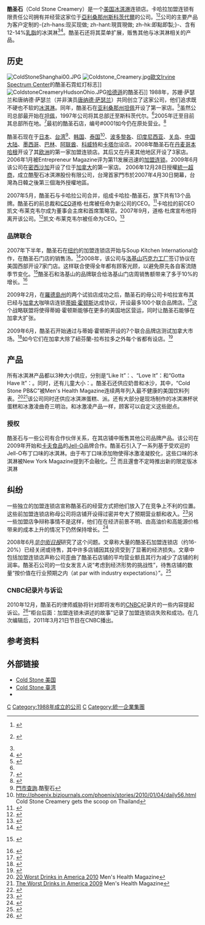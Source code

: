 {{Expand|time=2017-01-23}}
{{Infobox company
 |logo       = [[File:ColdstoneCreamery.png|File:ColdstoneCreamery.png]]
 |name       = 酷圣石
 |industry   = [[冰淇淋|冰淇淋]]
 |type       = 全资[[子公司|子公司]]
 |foundation = [[亞利桑那州|亞利桑那州]][[坦佩_(亞利桑那州)|坦佩]] (1988)
 |founder    = Susan Sutherland和Donald Sutherland
 |location   = {{USA}}[[亞利桑那州|亞利桑那州]][[斯科茨代爾_(亞利桑那州)|斯科茨代爾]]
 |locations  = 1221 (2009)
 |parent     = [[卡哈拉|卡哈拉]]
}}
'''酷圣石'''（Cold Stone Creamery）是一个[[美国|美国]][[冰淇淋|冰淇淋]]连锁店。卡哈拉加盟连锁有限责任公司拥有并经营这家位于[[亞利桑那州|亞利桑那州]][[斯科茨代爾_(亞利桑那州)|斯科茨代爾]]的公司。<ref>{{cite news |first=Mike |last=Duff |url=http://www.retailnet.com/story.cfm?ID=28403 |title=Target, Cold Stone Creamery sign in-store deal. |work=RetailNet.com |date=2006-05-06 |accessdate=2006-06-13 |deadurl=yes |archiveurl=https://web.archive.org/web/20070928072226/http://www.retailnet.com/story.cfm?ID=28403 |archivedate=2007-09-28 }}</ref><ref name="nrn-hortons">{{cite news |url=http://www.nrn.com/article.aspx?id=362960 |title=Cold Stone, 蒂姆·霍顿斯 expand co-branding |last=Ruggless |first=Ron |date=2009-02-06 |work=Nation's Restaurant News |accessdate=2009-10-26}} {{Dead link|date=October 2010|bot=H3llBot}}</ref>公司的主要产品为客户定制的-{zh-hans:现买现做; zh-hant:現買現做; zh-hk:即點即製;}-、含有12-14%[[乳脂|乳脂]]的冰淇淋<ref name="idch-history"/><ref name="nyt-slabs">{{cite news |url=http://query.nytimes.com/gst/fullpage.html?res=9C02E4DD143FF935A15753C1A9609C8B63 |title=Slabs Are Joining Scoops In Ice Cream Retailing |last=Murphy |first=Kate |date=2006-10-26 |work=New York Time |accessdate=2009-11-03}}</ref>。酷圣石还将其菜单扩展，贩售其他与冰淇淋相关的产品。

==历史==
[[File:ColdStoneShanghai00.JPG|thumb]]
[[Image:Coldstone_Creamery.jpg|thumb]][[歐文_(加利福尼亞州)|歐文]][[Irvine_Spectrum_Center|Irvine Spectrum Center]]的酷圣石霓虹灯标志]]
[[Image:ColdstoneCreameryHudsonOhio.JPG|thumb]][[哈德遜_(俄亥俄州)|哈德遜]]的酷圣石]]
1988年，苏姗·萨瑟兰和唐纳德·萨瑟兰（并非演员[[唐纳德·萨瑟兰|唐纳德·萨瑟兰]]）共同创立了这家公司，他们追求既不硬也不软的[[冰淇淋|冰淇淋]]。同年，酷圣石在[[亚利桑那州|亚利桑那州]][[坦佩_(亞利桑那州)|坦佩]]开设了第一家店。<ref name="idch-history">{{cite book|title=International Directory of Company Histories |editor=Pederson, Jay P. |publisher=St. James Press |date=2005-04-29 |volume=69 |isbn=1558625445|url=http://www.fundinguniverse.com/company-histories/Cold-Stone-Creamery-Company-History.html |location=Detroit, Michigan |accessdate=2009-10-30}}</ref>虽然公司总部最开始在[[坦佩_(亞利桑那州)|坦佩]]，1997年公司将其总部迁至斯科茨代尔。<ref name="idch-history"/>2005年迁至目前其总部所在地。<ref>{{cite web | url=http://www.coldstonecreamery.com/about/cold_stone_story.html | title=The Cold Stone Creamery Story | work=ColdStoneCreamery | accessdate=2007-09-12 | archiveurl=https://web.archive.org/web/20080521124805/http://www.coldstonecreamery.com/about/cold_stone_story.html | archivedate=2008-05-21 | deadurl=yes }}</ref>最初的酷圣石店，编号#0001如今仍在原处营业。<ref>{{cite web | url=http://www.coldstonecreamery.com/google/stores/store_locator.aspx?q=85283 | title=The Cold Stone Creamery Location finder | work=ColdStoneCreamery | accessdate=2009-04-14 | archive-url=https://web.archive.org/web/20110228141549/http://www.coldstonecreamery.com/google/stores/store_locator.aspx?q=85283 | archive-date=2011-02-28 | dead-url=yes }}</ref>

酷圣石现在于[[日本|日本]]、[[台湾|台湾]]<ref>[https://www.coldstone.com.tw/store/store.html 門市查詢].酷聖石</ref>、[[韩国|韩国]]、[[泰国|泰国]]<ref>http://phoenix.bizjournals.com/phoenix/stories/2010/01/04/daily56.html Cold Stone Creamery gets the scoop on Thailand</ref>、[[波多黎各|波多黎各]]、[[印度尼西亚|印度尼西亚]]、[[关岛|关岛]]、[[中国大陆|中国大陆]]、[[墨西哥|墨西哥]]、[[巴林|巴林]]、[[阿联酋|阿联酋]]、[[科威特|科威特]]和[[卡塔尔|卡塔尔]]设店。2008年酷圣石在[[丹麦|丹麦]][[哥本哈根|哥本哈根]]开设了其[[欧洲|欧洲]]的第一家加盟连锁店。其后又在丹麦其他地区开设了3家店。2006年1月被Entrepreneur Magazine评为第11发展迅速的[[加盟连锁|加盟连锁]]。2009年6月该公司在[[密西沙加|密西沙加]]开设了位于[[加拿大|加拿大]]的第一家店。
2006年12月28日授權[[統一超商|統一超商]]，成立酷聖石冰淇淋股份有限公司，台灣首家門市於2007年4月30日開幕，台灣為日韓之後第三個海外授權地區。

2007年5月，酷圣石与卡哈拉公司合并，组成卡哈拉-酷圣石，旗下共有13个品牌。酷圣石的前总裁和[[CEO|CEO]]道格·杜席被任命为新公司的CEO。<ref>{{cite web | url=http://www.coldstonecreamery.com/assets/pdf/news/Kahala_ColdStone_05_11_07.pdf | title=Kahala and Cold Stone Creamery merge creating new category of franchising company | date=May 11, 2007 | accessdate=2007-10-10 | deadurl=yes | archiveurl=https://web.archive.org/web/20071011074843/https://www.coldstonecreamery.com/assets/pdf/news/Kahala_ColdStone_05_11_07.pdf | archivedate=2007-10-11}}</ref>卡哈拉的前CEO凯文·布莱克韦尔成为董事会主席和首席策略官。2007年9月，道格·杜席宣布他将离开该公司。<ref>{{cite web | url=http://www.azcentral.com/arizonarepublic/local/articles/0915necoldstone0915.html | author=Ryan Randazzo | title=Kahala-Cold Stone CEO leaving job after 12 years | date=September 15, 2007 | work=The Arizona Republic | accessdate=2007-10-10}}</ref>凯文·布莱克韦尔被任命为CEO。<ref>{{cite web | url=http://www.qsrmagazine.com/articles/news/story.phtml?id=5736 | title=Kahala•Cold Stone Names New Chief Executive Officer | work=QSR Magazine | date=17 September 2007 | accessdate=2007-10-10 | archive-url=https://web.archive.org/web/20071010130103/http://www.qsrmagazine.com/articles/news/story.phtml?id=5736 | archive-date=2007-10-10 | dead-url=yes }}</ref>

=== 品牌联合 ===
2007年下半年，酷圣石在[[纽约|纽约]]的加盟连锁店开始与Soup Kitchen International合作，在酷圣石门店的销售汤。<ref>{{cite web |url=http://www.qsrmagazine.com/articles/news/story.phtml?id=5853 |title=SoupMan and Cold Stone Team Up |date=2007-11-19 |work=QSR Magazine |accessdate=2009-10-30 |archive-date=2012-09-07 |archive-url=https://archive.today/20120907073008/http://www.qsrmagazine.com/articles/news/story.phtml?id=5853 |dead-url=yes }}</ref>2008年，该公司与[[洛基山巧克力工厂|洛基山巧克力工厂]]签订协议在美国西部开设7家门店。这样联合使得全年都有顾客光顾，以避免原先各自客流随季节变化。<ref name="nrn-chocolate">{{cite web |url=http://www.nrn.com/article.aspx?id=360128 |title=Cold Stone Creamery, chocolatier to co-brand stores |date=2009-11-13 |work=Nation's Restaurant News |accessdate=2009-10-26}} {{Dead link|date=October 2010|bot=H3llBot}}</ref>酷圣石和洛基山的品牌联合给洛基山门店周销售额带来了多于10%的增长。<ref name="nyt-rmcf">{{cite press release |url=http://markets.on.nytimes.com/research/stocks/news/press_release.asp?docKey=600-200910060830PR_NEWS_USPR_____LA87610-4PODQ1S9U59KL6E3NOOLJFUPBP&provider=PR%20Newswire&docDate=October%206%2C%202009&press_symbol=243127&scp=10&sq=Cold%20STone%20Creamery&st=cse |title=Rocky Mountain Chocolate Factory, Inc. Reports 6% Increase in Second Quarter Earnings |date=2009-10-09 |publisher=New York Times |accessdate=2009-11-03}}</ref>

2009年2月，在[[羅德島州|羅德島州]]的两个试验店成功之后，酷圣石的母公司卡哈拉宣布其已经与[[加拿大|加拿大]]咖啡店连锁[[蒂姆·霍顿斯|蒂姆·霍顿斯]]达成协议，开设最多100个联合品牌店。<ref>{{cite news |url=http://www.thestar.com/article/583399 |title=蒂姆·霍顿斯, Cold Stone to create new stores |date=2009-02-06 |work=[[Toronto_Star|Toronto Star]] |accessdate=2009-10-30}}</ref>这个战略联盟将使得蒂姆·霍顿斯能够在更多的美国地区营运，同时让酷圣石能够在加拿大扩张。

2009年6月，酷圣石开始通过与蒂姆·霍顿斯开设的7个联合品牌店测试加拿大市场。<ref>{{cite web |url=http://www.amherstdaily.com/index.cfm?sid=260024&sc=498 |title=蒂姆·霍顿斯 to co-brand six stores in Ontario with Cold Stone Creamery |date=2009-06-11 |work=Amherst Daily News |location=Amherst, Nova Scotia |publisher=The Canadian Press |accessdate=2009-10-30 |archive-url=https://web.archive.org/web/20090615081423/http://www.amherstdaily.com/index.cfm?sid=260024&sc=498 |archive-date=2009-06-15 |dead-url=yes }}</ref>如今它们在加拿大除了紐芬蘭-拉布拉多之外每个省都有设店。<ref>{{cite web |url=http://www.timhortons.com/ca/en/about/coldstonecreamery.html |title=存档副本 |accessdate=2012-11-06 |deadurl=yes |archiveurl=https://web.archive.org/web/20110420023627/http://www.timhortons.com/ca/en/about/coldstonecreamery.html |archivedate=2011-04-20 }}</ref>

== 产品 ==
所有冰淇淋产品都以3种大小供应，分别是“Like It”：{{convert|5|oz|g|abbr=on}}、“Love It”：{{convert|8|oz|g|abbr=on}}和“Gotta Have It”：{{convert|12|oz|g|abbr=on}}。同时，还有儿童大小：{{convert|3|oz|g|abbr=on}}。酷圣石还供应奶昔和冰沙，其中，“Cold Stone PB&C”被Men's Health Magazine连续两年列入最不健康的美国饮料列表。<ref>[http://eatthis.menshealth.com/slide/worst-beverage-america?slideshow=184612#title 20 Worst Drinks in America 2010] Men's Health Magazine</ref><ref>[http://eatthis.menshealth.com/slide/worst-drink-america-2009?slideshow=77230#title The Worst Drinks in America 2009] Men's Health Magazine</ref>该公司同时还供应冰淇淋蛋糕、派。还有大部分是现场制作的冰淇淋杯状蛋糕和冰激凌曲奇三明治。和冰激凌产品一样，顾客可以自定义这些甜点。

=== 授权 ===
酷圣石与一些公司有合作伙伴关系，在其店铺中贩售其他公司品牌产品。该公司在2009年开始和[[卡夫食品|卡夫食品]]的[[Jell-O|Jell-O]]品牌合作。酷圣石引入了一系列基于受欢迎的Jell-O布丁口味的冰淇淋。由于布丁口味添加物使得冰激凌凝胶化，这些口味的冰淇淋被New York Magazine提到不会融化。<ref>{{cite news |author=Burton, Susan |title=Chemistry in a Cone |url=http://nymag.com/restaurants/features/58059/ |work=New York Magazine |date=2009-07-14}}</ref>
而且還會不定時推出新的限定版冰淇淋

== 纠纷 ==
一些独立的加盟连锁店宣称酷圣石的经营方式把他们放入了在竞争上不利的位置。这些前加盟连锁店称母公司将店铺开设得过密并夸大了预期营业额和收入。<ref name="tcsg">{{cite web |url=http://www.gazette.com/articles/business_35936___article_pluck.html/cooling_.html |title=Cooling Business:3 of 5 local Cold Stone Creamery stores have shut down in just over a year |last=Cassutt |first=Melissa |date=2008-05-03 |work=The Gazette |language=en |accessdate=2009-11-03 |deadurl=yes |archiveurl=https://web.archive.org/web/20080511211632/http://www.gazette.com/articles/business_35936___article_pluck.html/cooling_.html |archivedate=2008-05-11 }}</ref>另一些加盟店争辩称事情不是这样，他们在在经济前景不明、由高油价和高能源价格带来的成本上升的情况下仍然保持增长。<ref name="hn-nj.com">{{cite web|url=http://www.nj.com/hobokennow/index.ssf/2008/06/gourmet_ice_cream_shop_in_trou.html|title=Cold Stone Creamery in Trouble?|last=Fink|first=Jason|date=2008-06-18|work=Hoboken Now|publisher=NJ.com|accessdate=2009-11-03}}</ref>

2008年6月''[[华尔街日报|华尔街日报]]''研究了这个问题。文章称大量的酷圣石加盟连锁店（约16-20%）已经关闭或待售，其中许多店铺因其投资受到了显著的经济损失。文章中包括加盟连锁店声称公司歪曲了酷圣石店铺的平均营业额且其行为减少了店铺的利润率。酷圣石公司的一位女发言人说“考虑到经济形势的挑战性”，待售店铺的数量“按价值在行业预期之内（at par with industry expectations）”。<ref>{{cite news |url=http://online.wsj.com/article_email/SB121321718319265569-lMyQjAxMDI4MTEzNjIxMTY3Wj.html |title=The Inside Scoop |first=Richard |last=Gibson |work=Wall Street Journal |date=2008-06-12 |accessdate=2009-}}</ref>

=== CNBC纪录片与诉讼 ===
2010年12月，酷圣石的律师威胁将针对即将发布的[[CNBC|CNBC]]纪录片的一些内容提起诉讼。<ref>{{cite news|url=http://www.nypost.com/p/news/business/cold_stone_creamery_burning_mad_riulL9wA8tCJv5AcwLnJyM|title=Cold Stone Creamery burning mad at CNBC|accessdate=24 March 2011 | work=New York Post|first=Josh|last=Kosman|date=2010-12-28}}</ref>“柜台后面：加盟连锁未讲述的故事”记录了加盟连锁店失败和成功。在几次编辑后，2011年3月21日节目在CNBC播出。

== 参考资料 ==
{{Reflist|2}}

== 外部链接 ==
*[http://www.coldstonecreamery.com Cold Stone 美国]{{en}}
*[http://www.coldstone.com.tw Cold Stone 臺湾]{{zh-tw}}
*{{facebook|ColdStone.tw|Cold Stone Creamery 酷聖石冰淇淋}}
{{美國連鎖快餐店}}
{{Icash}}
{{統一企業}}

[[Category:美國連鎖速食店|C]]
[[Category:1988年成立的公司|Category:1988年成立的公司]]
[[Category:冰淇淋店|C]]
[[Category:統一企業集團|Category:統一企業集團]]